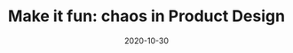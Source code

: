 ---
title: "Make it fun: chaos in Product Design"
description: A short reflection on user experience and design.
date: 2020-10-30
readingTime: 1
---